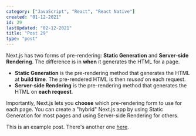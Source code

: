 ```yaml
---
category: ["JavaScript", "React", "React Native"]
created: "01-12-2021"
id: 29
lastUpdated: "02-12-2021"
title: "Post 29"
type: "post"
---
```


Next.js has two forms of pre-rendering: **Static Generation** and **Server-side Rendering**. The difference is in **when** it generates the HTML for a page.

- **Static Generation** is the pre-rendering method that generates the HTML at **build time**. The pre-rendered HTML is then _reused_ on each request.
- **Server-side Rendering** is the pre-rendering method that generates the HTML on **each request**.

Importantly, Next.js lets you **choose** which pre-rendering form to use for each page. You can create a "hybrid" Next.js app by using Static Generation for most pages and using Server-side Rendering for others.

<TestComponent name="next-mdx-remote" />

This is an example post. There's another one [here](/posts/example-post).
